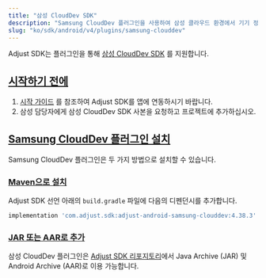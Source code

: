 ```yaml
---
title: "삼성 CloudDev SDK"
description: "Samsung CloudDev 플러그인을 사용하여 삼성 클라우드 환경에서 기기 정보 읽기"
slug: "ko/sdk/android/v4/plugins/samsung-clouddev"
---
```


Adjust SDK는 플러그인을 통해 [삼성 CloudDev SDK](https://developer.samsung.com/instant-plays/samsung-clouddev-sdk/get-started.html) 를 지원합니다.

## [시작하기 전에](before-you-begin)

1. [시작 가이드](/ko/sdk/android) 를 참조하여 Adjust SDK를 앱에 연동하시기 바랍니다.
2. 삼성 담당자에게 삼성 CloudDev SDK 사본을 요청하고 프로젝트에 추가하십시오.

## [Samsung CloudDev 플러그인 설치](install-the-samsung-clouddev-plugin)

Samsung CloudDev 플러그인은 두 가지 방법으로 설치할 수 있습니다.

### [Maven으로 설치](install-with-maven)

Adjust SDK 선언 아래의 `build.gradle` 파일에 다음의 디펜던시를 추가합니다.

<CodeBlock title="build.gradle">

```groovy
implementation 'com.adjust.sdk:adjust-android-samsung-clouddev:4.38.3'
```

</CodeBlock>

### [JAR 또는 AAR로 추가](add-as-a-jar-or-aar)

삼성 CloudDev 플러그인은 [Adjust SDK 리포지토리](https://github.com/adjust/android_sdk/releases/latest)에서 Java Archive \(JAR\) 및 Android Archive \(AAR\)로 이용 가능합니다.
